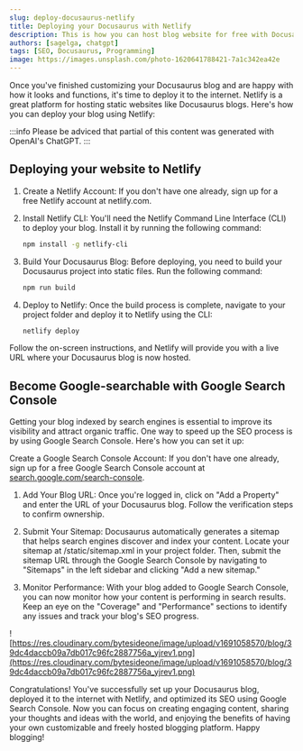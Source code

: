 ```yaml
---
slug: deploy-docusaurus-netlify
title: Deploying your Docusaurus with Netlify
description: This is how you can host blog website for free with Docusaurus
authors: [sagelga, chatgpt]
tags: [SEO, Docusaurus, Programming]
image: https://images.unsplash.com/photo-1620641788421-7a1c342ea42e
---
```


Once you've finished customizing your Docusaurus blog and are happy with how it looks and functions, it's time to deploy it to the internet. Netlify is a great platform for hosting static websites like Docusaurus blogs. Here's how you can deploy your blog using Netlify:

<!--truncate-->

:::info
Please be adviced that partial of this content was generated with OpenAI's ChatGPT.
:::

## Deploying your website to Netlify

1. Create a Netlify Account: If you don't have one already, sign up for a free Netlify account at netlify.com.

2. Install Netlify CLI: You'll need the Netlify Command Line Interface (CLI) to deploy your blog. Install it by running the following command:

    ```bash
    npm install -g netlify-cli
    ```

3. Build Your Docusaurus Blog: Before deploying, you need to build your Docusaurus project into static files. Run the following command:

    ```bash
    npm run build
    ```

4. Deploy to Netlify: Once the build process is complete, navigate to your project folder and deploy it to Netlify using the CLI:

    ```bash
    netlify deploy
    ```

Follow the on-screen instructions, and Netlify will provide you with a live URL where your Docusaurus blog is now hosted.

## Become Google-searchable with Google Search Console

Getting your blog indexed by search engines is essential to improve its visibility and attract organic traffic. One way to speed up the SEO process is by using Google Search Console. Here's how you can set it up:

Create a Google Search Console Account: If you don't have one already, sign up for a free Google Search Console account at [search.google.com/search-console](https://search.google.com/search-console).

1. Add Your Blog URL: Once you're logged in, click on "Add a Property" and enter the URL of your Docusaurus blog. Follow the verification steps to confirm ownership.

2. Submit Your Sitemap: Docusaurus automatically generates a sitemap that helps search engines discover and index your content. Locate your sitemap at /static/sitemap.xml in your project folder. Then, submit the sitemap URL through the Google Search Console by navigating to "Sitemaps" in the left sidebar and clicking "Add a new sitemap."

3. Monitor Performance: With your blog added to Google Search Console, you can now monitor how your content is performing in search results. Keep an eye on the "Coverage" and "Performance" sections to identify any issues and track your blog's SEO progress.

![https://res.cloudinary.com/bytesideone/image/upload/v1691058570/blog/39dc4daccb09a7db017c96fc2887756a_yjrev1.png](https://res.cloudinary.com/bytesideone/image/upload/v1691058570/blog/39dc4daccb09a7db017c96fc2887756a_yjrev1.png)

Congratulations! You've successfully set up your Docusaurus blog, deployed it to the internet with Netlify, and optimized its SEO using Google Search Console. Now you can focus on creating engaging content, sharing your thoughts and ideas with the world, and enjoying the benefits of having your own customizable and freely hosted blogging platform. Happy blogging!
